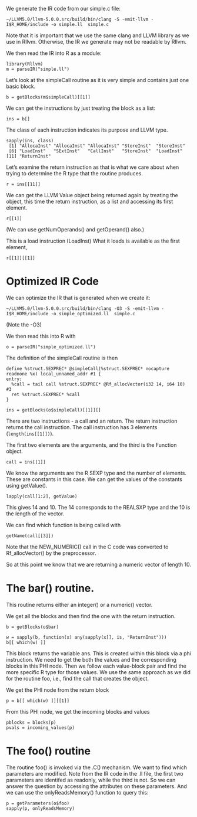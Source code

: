 We generate the IR code from our simple.c file:
```
~/LLVM5.0/llvm-5.0.0.src/build/bin/clang -S -emit-llvm -I$R_HOME/include -o simple.ll  simple.c
```
Note that it is important that we use the same clang and LLVM library as we use in Rllvm.
Otherwise, the IR we generate may not be readable by Rllvm.


We then read the IR into R as a module:
```
library(Rllvm)
m = parseIR("simple.ll")
```

Let's look at the simpleCall routine as it is very simple and contains just one basic block.
```
b = getBlocks(m$simpleCall)[[1]]
```

We can get the instructions by just treating the block as a list:
```
ins = b[]
```

The class of each instruction indicates its purpose and LLVM type.
```
sapply(ins, class)
 [1] "AllocaInst" "AllocaInst" "AllocaInst" "StoreInst"  "StoreInst" 
 [6] "LoadInst"   "SExtInst"   "CallInst"   "StoreInst"  "LoadInst"  
[11] "ReturnInst"
```

Let's examine the return instruction as that is what we care about when
trying to determine the R type that the routine produces.
```
r = ins[[11]]
```
We can get the LLVM Value object being returned again by treating the object, this time the return instruction, as a list
and accessing its first element.
```
r[[1]]
```
(We can use getNumOperands() and getOperand() also.)

This is a load instruction (LoadInst)
What it loads is available as the first element,
```
r[[1]][[1]]
```



# Optimized IR Code

We can optimize the IR that is generated when we create it:
```
~/LLVM5.0/llvm-5.0.0.src/build/bin/clang -O3 -S -emit-llvm -I$R_HOME/include -o simple_optimized.ll  simple.c
```
(Note the -O3)


We then read this into R with
```
o = parseIR("simple_optimized.ll")
```

The definition of the simpleCall routine is then
```
define %struct.SEXPREC* @simpleCall(%struct.SEXPREC* nocapture readnone %x) local_unnamed_addr #1 {
entry:
  %call = tail call %struct.SEXPREC* @Rf_allocVector(i32 14, i64 10) #3
  ret %struct.SEXPREC* %call
}
```

```
ins = getBlocks(o$simpleCall)[[1]][]
```

There are two instructions - a call and an return.
The return instruction returns the call instruction.
The call instruction has 3 elements (`length(ins[[1]])`).

The first two elements are the arguments, and the third is the Function object.
```
call = ins[[1]]
```
We know the arguments are the R SEXP type and the number of elements.
These are constants in this case.
We can get the values of the constants using getValue().
```
lapply(call[1:2], getValue)
```
This gives 14 and 10. The 14 corresponds to the REALSXP type
and the 10 is the length of the vector.

We can find which function is being called with
```
getName(call[[3]])
```

Note that the NEW_NUMERIC() call in the C code was converted to Rf_allocVector() by
the preprocessor.

So at this point we know that we are returning a numeric vector of length 10.



# The bar() routine.

This routine returns either an integer() or a numeric() vector.

We get all the blocks and then find the one with the return instruction. 

```
b = getBlocks(o$bar)
```

```
w = sapply(b, function(x) any(sapply(x[], is, "ReturnInst")))
b[[ which(w) ]]
```

This block returns the variable ans.  This is created within this block
via a phi instruction. 
We need to get the both the values and the corresponding blocks in this PHI node.
Then we follow each value-block pair and find the more specific R type for those values.
We use the same approach as we did for the routine foo, i.e., find the call that creates the object.


We get the PHI node from the return block
```
p = b[[ which(w) ]][[1]]
```

From this PHI node, we get the incoming blocks and values
```
pblocks = blocks(p)
pvals = incoming_values(p)
```

# The foo() routine

The routine foo() is invoked via the .C() mechanism.
We want to find which parameters are modified.
Note from the IR code in the .ll file, the first two parameters
are identifed as readonly, while the third is not.
So we can answer the question by accessing the attributes on these parameters.
And we can use the onlyReadsMemory() function to query this:
```
p = getParameters(o$foo)
sapply(p, onlyReadsMemory)
```

